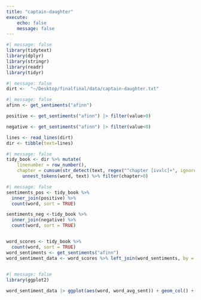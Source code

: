 ```yaml
---
title: "captain-daughter"
execute:
    echo: false
    message: false
---
```


```r
#| message: false
library(tidytext)
library(dplyr)
library(stringr)
library(readr)
library(tidyr)
```
```r
#| message: false
dirt <-  "~/Desktop/finalfinal/data/captain-daughter.txt"
```

```r
#| message: false
afinn <- get_sentiments("afinn")

positive <- get_sentiments("afinn") |> filter(value>0)

negative <- get_sentiments("afinn") |> filter(value<0)

lines <- read_lines(dirt) 
dir <- tibble(text=lines)
```

```r
#| message: false
tidy_book <- dir %>% mutate(
    linenumber = row_number(),
    chapter = cumsum(str_detect(text, regex("^chapter [ivxlc]+", ignore_case = TRUE)))) %>%
      unnest_tokens(word, text) %>% filter(chapter>0)
```

```r
#| message: false
sentiments_pos <- tidy_book %>%
  inner_join(positive) %>%
  count(word, sort = TRUE)

sentiments_neg <-tidy_book %>%
  inner_join(negative) %>%
  count(word, sort = TRUE)


word_scores <- tidy_book %>%
  count(word, sort = TRUE)
word_sentiments <- get_sentiments("afinn")
word_sentiment_data <- word_scores %>% left_join(word_sentiments, by = "word") |> mutate(word_avg_sent = n * value) %>% drop_na()
                                                     
```


```r
#| message: false
library(ggplot2)

word_sentiment_data |> ggplot(aes(word, word_avg_sent)) + geom_col() + scale_x_discrete(labels = NULL) 
```

